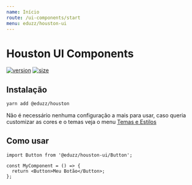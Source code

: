 ```yaml
---
name: Início
route: /ui-components/start
menu: eduzz/houston-ui
---
```


# Houston UI Components

[![version](https://img.shields.io/npm/v/@eduzz/houston-ui)](https://www.npmjs.com/package/@eduzz/houston-ui)
[![size](https://img.shields.io/bundlephobia/min/@eduzz/houston-ui)](https://www.npmjs.com/package/@eduzz/houston-ui)

## Instalação

```bash
yarn add @eduzz/houston
```

Não é necessário nenhuma configuração a mais para usar, caso queria customizar as cores e o temas veja
o menu [Temas e Estilos](/ui-components/theme)

## Como usar

```tsx
import Button from '@eduzz/houston-ui/Button';

const MyComponent = () => {
  return <Button>Meu Botão</Button>;
};
```
